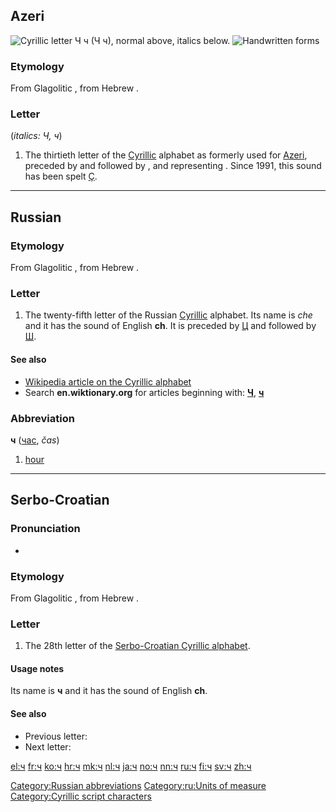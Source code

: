 {{Cyrillic character info|hex=447|name=CYRILLIC SMALL LETTER CHE}}
{{also|ҷ|Ⴗ|Ⴣ|Կ|Վ|կ|վ}}
==Azeri==
[[File:Cyrillic CH.png|thumb|right|Cyrillic letter '''Ч ч'''<br/>
(''Ч ч''), normal above, italics below.]]
[[File:25-Russian alphabet-Ч ч.svg|thumb|Handwritten forms]]

===Etymology===
From Glagolitic {{term|Ⱍ|lang=mul|sc=Glag}}, from Hebrew {{term|ץ|lang=mul|sc=Hebr}}.

===Letter===
{{head|az|letter|lower case||upper case|Ч|sc=Cyrl}} (''italics: Ч, ч'')

# The thirtieth letter of the [[Cyrillic]] alphabet as formerly used for [[Azeri]], preceded by {{unicode|[[һ|Һ]]}} and followed by {{unicode|[[ҹ|Ҹ]]}}, and representing {{IPAchar|/tʃ/}}. Since 1991, this sound has been spelt [[ç|Ç]].

----

==Russian==

===Etymology===
From Glagolitic {{term|Ⱍ|lang=mul|sc=Glag}}, from Hebrew {{term|ץ|lang=mul|sc=Hebr}}.

===Letter===
{{head|ru|letter|lower case||upper case|Ч}}

# The twenty-fifth letter of the Russian [[Cyrillic]] alphabet. Its name is ''che'' and it has the sound of English '''ch'''. It is preceded by [[ц|Ц]] and followed by [[ш|Ш]].

====See also====
* [[w:Cyrillic alphabet|Wikipedia article on the Cyrillic alphabet]]
* Search '''en.wiktionary.org''' for articles beginning with: '''[http://en.wiktionary.org/w/index.php?title=Special%3AAllpages&from=%D0%A7&namespace=0 Ч]''', '''[http://en.wiktionary.org/w/index.php?title=Special%3AAllpages&from=%D1%87&namespace=0 ч]'''

===Abbreviation===
'''ч''' ([[час]], ''čas'')

# [[hour]]

[[Category:Russian abbreviations]]
[[Category:ru:Units of measure]]

----

==Serbo-Croatian==
{{attention|sh}}

===Pronunciation===
* {{qualifier|phoneme}} {{IPA|/tʃ/|lang=sh}}

===Etymology===
From Glagolitic {{term|Ⱍ|lang=mul|sc=Glag}}, from Hebrew {{term|ץ|lang=mul|sc=Hebr}}.

===Letter===
{{head|sh|letter|lower case||upper case|Ч}}

# The 28th letter of the [[Serbo-Croatian Cyrillic alphabet]].

====Usage notes====
Its name is '''ч''' and it has the sound of English '''ch'''.

====See also====
* Previous letter: {{l|sh|ц}}
* Next letter: {{l|sh|џ}}

[[Category:Cyrillic script characters]]

[[el:ч]]
[[fr:ч]]
[[ko:ч]]
[[hr:ч]]
[[mk:ч]]
[[nl:ч]]
[[ja:ч]]
[[no:ч]]
[[nn:ч]]
[[ru:ч]]
[[fi:ч]]
[[sv:ч]]
[[zh:ч]]